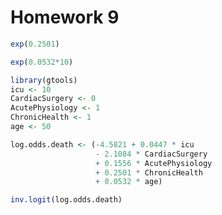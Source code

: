 Homework 9
====


```r
exp(0.2501)

```

```r
exp(0.0532*10)

```

```r
library(gtools)
icu <- 10
CardiacSurgery <- 0
AcutePhysiology <- 1
ChronicHealth <- 1
age <- 50

log.odds.death <- (-4.5821 + 0.0447 * icu 
                   - 2.1084 * CardiacSurgery
                   + 0.1556 * AcutePhysiology 
                   + 0.2501 * ChronicHealth 
                   + 0.0532 * age)

inv.logit(log.odds.death)
```
